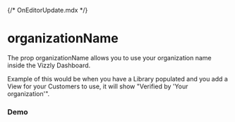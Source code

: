 {/* OnEditorUpdate.mdx */}


# organizationName

The prop organizationName allows you to use your organization name inside the Vizzly Dashboard.

Example of this would be when you have a Library populated and you add a View for your Customers to use, it will show "Verified by 'Your organization'".

<Meta of={Stories} />

### Demo

<Container>
  <Story of={Stories.Verified} autoplay />
</Container>

